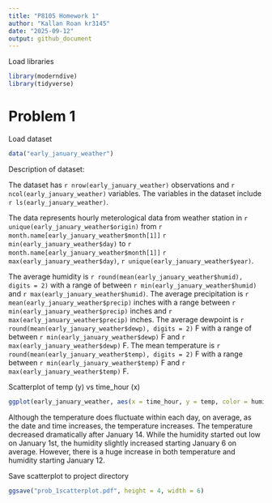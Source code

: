 ```yaml
---
title: "P8105 Homework 1"
author: "Kallan Roan kr3145"
date: "2025-09-12"
output: github_document
---
```


Load libraries
```r
library(moderndive)
library(tidyverse)
```

# Problem 1

Load dataset
```r
data("early_january_weather")
```

Description of dataset:

The dataset has `r nrow(early_january_weather)` observations and `r ncol(early_january_weather)` variables. The variables in the dataset include `r ls(early_january_weather)`. 

The data represents hourly meterological data from weather station in `r unique(early_january_weather$origin)` from `r month.name[early_january_weather$month[1]]` `r min(early_january_weather$day)` to `r month.name[early_january_weather$month[1]]` `r max(early_january_weather$day)`, `r unique(early_january_weather$year)`.

The average humidity is `r round(mean(early_january_weather$humid), digits = 2)` with a range of between `r min(early_january_weather$humid)` and `r max(early_january_weather$humid)`. The average 
precipitation is `r mean(early_january_weather$precip)` inches with a range between `r min(early_january_weather$precip)` inches and `r max(early_january_weather$precip)` inches. The average dewpoint is `r round(mean(early_january_weather$dewp), digits = 2)` F with a range of between `r min(early_january_weather$dewp)` F and `r max(early_january_weather$dewp)` F. The mean temperature is `r round(mean(early_january_weather$temp), digits = 2)` F with a range between `r min(early_january_weather$temp)` F and `r max(early_january_weather$temp)` F.

Scatterplot of temp (y) vs time_hour (x)
```r
ggplot(early_january_weather, aes(x = time_hour, y = temp, color = humid)) + geom_point()
```

Although the temperature does fluctuate within each day, on average, as the date and time increases, the temperature increases. The temperature decreased dramatically after January 14. 
While the humidity started out low on January 1st, the humidity slightly increased starting January 6 on average. However, there is a huge increase in both temperature and humidity starting January 12. 

Save scatterplot to project directory
```r
ggsave("prob_1scatterplot.pdf", height = 4, width = 6)
```

